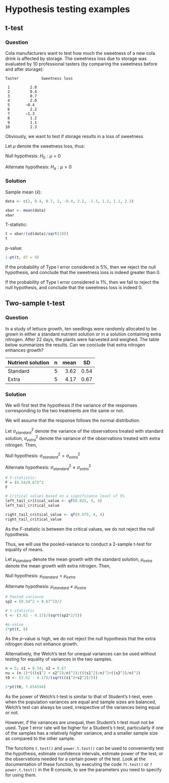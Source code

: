 # Hypothesis testing examples

## t-test

### Question

Cola manufacturers want to test how much the sweetness of a new cola drink is affected by storage. The sweetness loss due to storage was evaluated by 10 professional tasters (by comparing the sweetness before and after storage):

```         
Taster          Sweetness loss

 1         2.0
 2         0.4
 3         0.7  
 4         2.0  
 5       −0.4   
 6         2.2  
 7       −1.3   
 8         1.2  
 9         1.1
10         2.3
```

Obviously, we want to test if storage results in a loss of sweetness

Let $\mu$ denote the sweetness loss, thus:

Null hypothesis: $H_0: \mu = 0$

Alternate hypothesis: $H_a: \mu > 0$

### Solution

Sample mean ($\bar{x}$):

```r
data <- c(2, 0.4, 0.7, 2, -0.4, 2.2, -1.3, 1.2, 1.1, 2.3)

xbar <- mean(data)
xbar
```

T-statistic:

```r
t = xbar/(sd(data)/sqrt(10))
t
```

p-value:

```r
1-pt(t, df = 9)
```

If the probability of Type I error considered is 5%, then we reject the null hypothesis, and conclude that the sweetness loss is indeed greater than 0.

If the probability of Type I error considered is 1%, then we fail to reject the null hypothesis, and conclude that the sweetness loss is indeed 0.

## Two-sample t-test

### Question

In a study of lettuce growth, ten seedlings were randomly allocated to be grown in either a standard nutrient solution or in a solution containing extra nitrogen. After 22 days, the plants were harvested and weighed. The table below summarizes the results. Can we conclude that extra nitrogen enhances growth?

| Nutrient solution | n   | mean |  SD  |
|-------------------|:----|-----:|:----:|
| Standard          | 5   | 3.62 | 0.54 |
| Extra             | 5   | 4.17 | 0.67 |

### Solution

We will first test the hypothesis if the variance of the responses corresponding to the two treatments are the same or not.

We will assume that the response follows the normal distribution.

Let $\sigma_{standard}^2$ denote the variance of the observations treated with standard solution, $\sigma_{extra}^2$ denote the variance of the observations treated with extra nitrogen. Then,

Null hypothesis: $\sigma_{standard}^2 = \sigma_{extra}^2$

Alternate hypothesis: $\sigma_{standard}^2 \ne \sigma_{extra}^2$

```r
# F-statistic:
F = (0.54/0.67)^2
F
```

```r
# Critical values based on a significance level of 5%
left_tail_critical_value <- qf(0.025, 4, 4)
left_tail_critical_value
```

```r
right_tail_critical_value <- qf(0.975, 4, 4)
right_tail_critical_value
```

As the $F$-statistic is between the critical values, we do not reject the null hypothesis.

Thus, we will use the pooled-variance to conduct a 2-sample t-test for equality of means.

Let $\mu_{standard}$ denote the mean growth with the standard solution, $\mu_{extra}$ denote the mean growth with extra nitrogen. Then,

Null hypothesis: $\mu_{standard} = \mu_{extra}$

Alternate hypothesis: $\mu_{standard} \ne \mu_{extra}$

```r
# Pooled variance
sp2 = (0.54^2 + 0.67^2)/2

# t-statistic
t <- (3.62 - 4.17)/(sqrt(sp2*2/5))

#p-value
2*pt(t, 8)
```

As the $p$-value is high, we do not reject the null hypothesis that the extra nitrogen does not enhance growth.

Alternatively, the Welch's test for unequal variances can be used without testing for equality of variances in the two samples.

```r
n = 5; s1 = 0.54; s2 = 0.67
nu = (n-1)*(((s1^2 + s2^2)/n)^2)/(((s1^2)/n)^2+((s2^2)/n)^2)
t0 <- (3.62 - 4.17)/(sqrt((s1^2+s2^2)/5))

2*pt(t0, 7.654594)
```

As the power of Welch's t-test is similar to that of Student's t-test, even when the population variances are equal and sample sizes are balanced, Welch's test can always be used, irrespective of the variances being equal or not.

However, if the variances are unequal, then Student's t-test must not be used. Type 1 error rate will be higher for a Student's t-test, particularly if one of the samples has a relatively higher variance, and a smaller sample size as compared to the other sample.

The functions `t.test()` and `power.t.test()` can be used to conveniently test the hypothesis, estimate confidence intervals, estimate power of the test, or the observations needed for a certain power of the test. Look at the documentation of these function, by executing the code `?t.test()` or `?power.t.test()` in the R console, to see the parameters you need to specify for using them.
